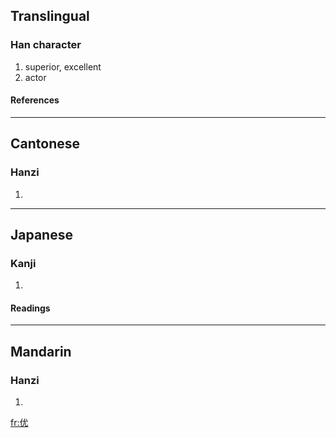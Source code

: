{{see|優}}

==Translingual==
===Han character===
{{Han char|rn=9|rad=人|as=04|sn=6|four=2321<sub>4</sub>|canj=人戈大山 (OIKU)}}
# superior, excellent
# actor
====References====
{{Han ref|kx=0096.121|dkj=00454|hdz=10120.020|uh=4F18|ud=20248|bh=C9AC|bd=51628}}
----
==Cantonese==
===Hanzi===
{{yue-hanzi|jyut=|y=yau1}}
# {{defn|Cantonese}}
----
==Japanese==
===Kanji===
{{ja-kanji|grade=|rs=人04}}
# {{defn|Japanese}}
====Readings====
{{ja-readings|on=[[ゆう]] (yū), [[う]] (u)|kun=}}
----
==Mandarin==
===Hanzi===
{{cmn-hanzi|tra=優|pin=[[yōu]] (you1)|wg=yu<sup>1</sup>}}
# {{defn|Mandarin}}

[[fr:优]]
